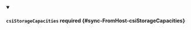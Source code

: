 


<details className="config-field" data-expandable="true" open>
<summary>

#### `csiStorageCapacities` <span className="config-field-required" data-required="false">required</span> <span className="config-field-type"></span> <span className="config-field-default"></span> <span className="config-field-enum"></span> {#sync-FromHost-csiStorageCapacities}



</summary>

<PartialCsistoragecapacitiesreference />


</details>

